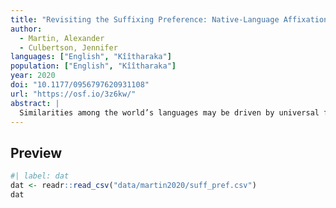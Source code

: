 ```yaml
---
title: "Revisiting the Suffixing Preference: Native-Language Affixation Patterns Influence Perception of Sequences"
author:
  - Martin, Alexander
  - Culbertson, Jennifer
languages: ["English", "Kîîtharaka"]
population: ["English", "Kîîtharaka"]
year: 2020
doi: "10.1177/0956797620931108"
url: "https://osf.io/3z6kw/"
abstract: |
  Similarities among the world’s languages may be driven by universal features of human cognition or perception. For example, in many languages, complex words are formed by adding suffixes to the ends of simpler words, but adding prefixes is much less common: Why might this be? Previous research suggests this is due to a domain-general perceptual bias: Sequences differing at their ends are perceived as more similar to each other than sequences differing at their beginnings. However, as is typical in psycholinguistic research, the evidence comes exclusively from one population—English speakers—who have extensive experience with suffixing. Here, we provided a much stronger test of this claim by investigating perceptual-similarity judgments in speakers of Kîîtharaka, a heavily prefixing Bantu language spoken in rural Kenya. We found that Kîîtharaka speakers (N = 72) showed the opposite judgments to English speakers (N = 51), which calls into question whether a universal bias in human perception can explain the suffixing preference in the world’s languages.
---
```


## Preview

```r
#| label: dat
dat <- readr::read_csv("data/martin2020/suff_pref.csv")
dat
```
